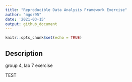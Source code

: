 ```yaml
---
title: "Reproducible Data Analysis Framework Exercise"
author: "mgor95"
date: '2021-03-15'
output: github_document
---
```


```r
knitr::opts_chunk$set(echo = TRUE)
```

## Description

group 4, lab 7 exercise

TEST
